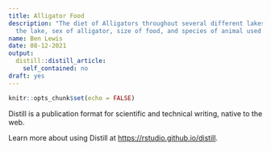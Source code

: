 ```yaml
---
title: Alligator Food
description: "The diet of Alligators throughout several different lakes. Data has
  the lake, sex of alligator, size of food, and species of animal used for food. \n"
name: Ben Lewis
date: 08-12-2021
output:
  distill::distill_article:
    self_contained: no
draft: yes
---
```



```r
knitr::opts_chunk$set(echo = FALSE)
```

Distill is a publication format for scientific and technical writing, native to the web.

Learn more about using Distill at <https://rstudio.github.io/distill>.


